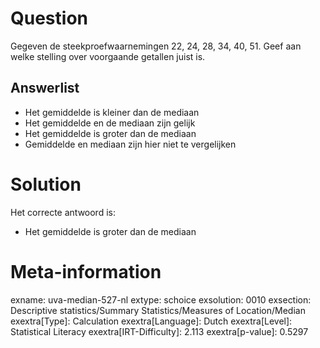 Question
========

Gegeven de steekproefwaarnemingen 22, 24, 28, 34, 40, 51. Geef aan welke
stelling over voorgaande getallen juist is.


Answerlist
----------

* Het gemiddelde is kleiner dan de mediaan
* Het gemiddelde en de mediaan zijn gelijk
* Het gemiddelde is groter dan de mediaan
* Gemiddelde en mediaan zijn hier niet te vergelijken

Solution
========

Het correcte antwoord is: 

* Het gemiddelde is groter dan de mediaan

Meta-information
================
exname: uva-median-527-nl
extype: schoice
exsolution: 0010
exsection: Descriptive statistics/Summary Statistics/Measures of Location/Median
exextra[Type]: Calculation
exextra[Language]: Dutch
exextra[Level]: Statistical Literacy
exextra[IRT-Difficulty]: 2.113
exextra[p-value]: 0.5297
